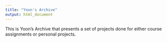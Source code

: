 ```yaml
---
title: "Yoon's Archive"
output: html_document
---
```


This is Yoon's Archive that presents a set of projects done for either course assignments or personal projects.
